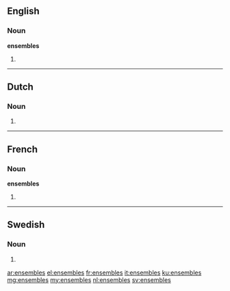 ==English==

===Noun===
'''ensembles'''

# {{plural of|ensemble}}

----

==Dutch==
===Noun===

{{head|nl}}

# {{nl-noun-form|pl=1|ensemble}}

----

==French==

===Noun===
'''ensembles''' {{m|p}}

# {{plural of|ensemble|lang=fr}}

----

==Swedish==

===Noun===
{{head|sv|noun form}}

# {{sv-noun-form-indef-gen|ensemble}}

[[ar:ensembles]]
[[el:ensembles]]
[[fr:ensembles]]
[[it:ensembles]]
[[ku:ensembles]]
[[mg:ensembles]]
[[my:ensembles]]
[[nl:ensembles]]
[[sv:ensembles]]